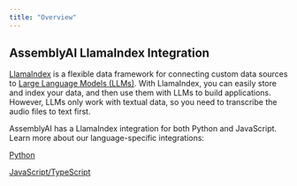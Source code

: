 ```yaml
---
title: "Overview"
---
```


## AssemblyAI LlamaIndex Integration[​](#assemblyai-llamaindex-integration "Direct link to AssemblyAI LlamaIndex Integration")

[LlamaIndex](https://www.llamaindex.ai) is a flexible data framework for connecting custom data sources to [Large Language Models (LLMs)](https://www.assemblyai.com/blog/introduction-large-language-models-generative-ai/#what-are-language-models). With LlamaIndex, you can easily store and index your data, and then use them with LLMs to build applications. However, LLMs only work with textual data, so you need to transcribe the audio files to text first.

AssemblyAI has a LlamaIndex integration for both Python and JavaScript. Learn more about our language-specific integrations:

[Python](/integrations/llamaindex/python)

[JavaScript/TypeScript](/integrations/llamaindex/ts)
